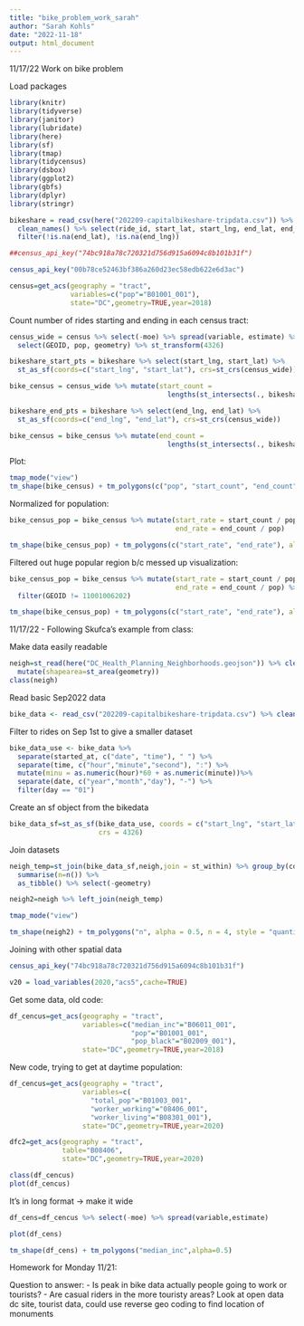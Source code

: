 ```yaml
---
title: "bike_problem_work_sarah"
author: "Sarah Kohls"
date: "2022-11-18"
output: html_document
---
```


11/17/22 Work on bike problem

Load packages
```r
library(knitr)
library(tidyverse)
library(janitor)
library(lubridate) 
library(here) 
library(sf)
library(tmap)
library(tidycensus)
library(dsbox)
library(ggplot2)
library(gbfs)
library(dplyr)
library(stringr)
```


```r
bikeshare = read_csv(here("202209-capitalbikeshare-tripdata.csv")) %>%
  clean_names() %>% select(ride_id, start_lat, start_lng, end_lat, end_lng) %>%
  filter(!is.na(end_lat), !is.na(end_lng))

##census_api_key("74bc918a78c720321d756d915a6094c8b101b31f")

census_api_key("00b78ce52463bf386a260d23ec58edb622e6d3ac")

census=get_acs(geography = "tract",
               variables=c("pop"="B01001_001"),
               state="DC",geometry=TRUE,year=2018)
```

Count number of rides starting and ending in each census tract:
```r
census_wide = census %>% select(-moe) %>% spread(variable, estimate) %>%
  select(GEOID, pop, geometry) %>% st_transform(4326)

bikeshare_start_pts = bikeshare %>% select(start_lng, start_lat) %>%
  st_as_sf(coords=c("start_lng", "start_lat"), crs=st_crs(census_wide))

bike_census = census_wide %>% mutate(start_count = 
                                       lengths(st_intersects(., bikeshare_start_pts)))

bikeshare_end_pts = bikeshare %>% select(end_lng, end_lat) %>%
  st_as_sf(coords=c("end_lng", "end_lat"), crs=st_crs(census_wide))

bike_census = bike_census %>% mutate(end_count = 
                                       lengths(st_intersects(., bikeshare_start_pts)))
```

Plot:
```r
tmap_mode("view")
tm_shape(bike_census) + tm_polygons(c("pop", "start_count", "end_count"), alpha=0.5)
```

Normalized for population:
```r
bike_census_pop = bike_census %>% mutate(start_rate = start_count / pop,
                                         end_rate = end_count / pop)

tm_shape(bike_census_pop) + tm_polygons(c("start_rate", "end_rate"), alpha=0.5)
```

Filtered out huge popular region b/c messed up visualization:
```r
bike_census_pop = bike_census %>% mutate(start_rate = start_count / pop,
                                         end_rate = end_count / pop) %>%
  filter(GEOID != 11001006202)

tm_shape(bike_census_pop) + tm_polygons(c("start_rate", "end_rate"), alpha=0.5)
```

11/17/22 - Following Skufca's example from class:

Make data easily readable
```r
neigh=st_read(here("DC_Health_Planning_Neighborhoods.geojson")) %>% clean_names() %>%
  mutate(shapearea=st_area(geometry))
class(neigh)
```

Read basic Sep2022 data
```r
bike_data <- read_csv("202209-capitalbikeshare-tripdata.csv") %>% clean_names()
```

Filter to rides on Sep 1st to give a smaller dataset
```r
bike_data_use <- bike_data %>% 
  separate(started_at, c("date", "time"), " ") %>%
  separate(time, c("hour","minute","second"), ":") %>%
  mutate(minu = as.numeric(hour)*60 + as.numeric(minute))%>%
  separate(date, c("year","month","day"), "-") %>%
  filter(day == "01")
```

Create an sf object from the bikedata
```r
bike_data_sf=st_as_sf(bike_data_use, coords = c("start_lng", "start_lat"),
                      crs = 4326)
```

Join datasets
```r
neigh_temp=st_join(bike_data_sf,neigh,join = st_within) %>% group_by(code) %>%
  summarise(n=n()) %>%
  as_tibble() %>% select(-geometry)

neigh2=neigh %>% left_join(neigh_temp)
```

```r
tmap_mode("view")

tm_shape(neigh2) + tm_polygons("n", alpha = 0.5, n = 4, style = "quantile")
```

Joining with other spatial data
```r
census_api_key("74bc918a78c720321d756d915a6094c8b101b31f")

v20 = load_variables(2020,"acs5",cache=TRUE)
```

Get some data, old code:
```r
df_cencus=get_acs(geography = "tract",
                  variables=c("median_inc"="B06011_001",
                              "pop"="B01001_001",
                              "pop_black"="B02009_001"),
                  state="DC",geometry=TRUE,year=2018)
```

New code, trying to get at daytime population:
```r
df_cencus=get_acs(geography = "tract",
                  variables=c(
                    "total_pop"="B01003_001",
                    "worker_working"="08406_001",
                    "worker_living"="B08301_001"),
                  state="DC",geometry=TRUE,year=2020)
```

```r
dfc2=get_acs(geography = "tract",
             table="B08406",
             state="DC",geometry=TRUE,year=2020)
```

```r
class(df_cencus)
plot(df_cencus)
```

It's in long format -> make it wide
```r
df_cens=df_cencus %>% select(-moe) %>% spread(variable,estimate)

plot(df_cens)

tm_shape(df_cens) + tm_polygons("median_inc",alpha=0.5)
```



Homework for Monday 11/21:

Question to answer:
- Is peak in bike data actually people going to work or tourists?
- Are casual riders in the more touristy areas?
Look at open data dc site, tourist data, could use reverse geo coding to find location of monuments





